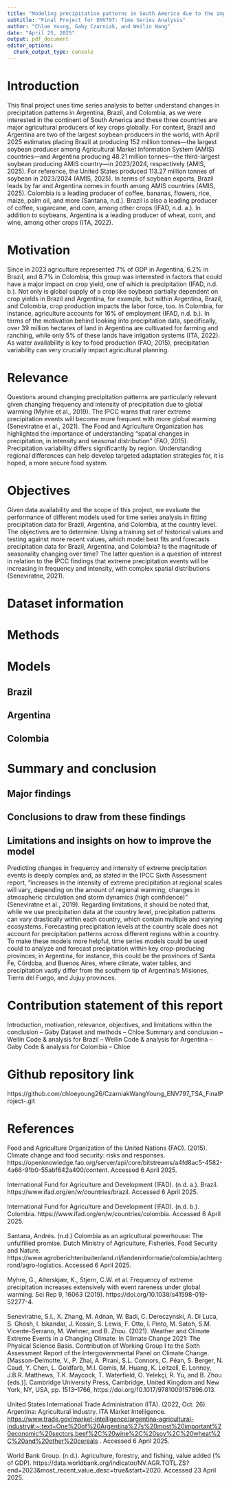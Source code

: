 ```yaml
---
title: "Modeling precipitation patterns in South America due to the impact of water availability on crop yields"
subtitle: "Final Project for ENV797: Time Series Analysis"
author: "Chloe Young, Gaby Czarniak, and Weilin Wang"
date: "April 25, 2025"
output: pdf_document
editor_options: 
  chunk_output_type: console
---
```


# Introduction
This final project uses time series analysis to better understand changes in precipitation patterns in Argentina, Brazil, and Colombia, as we were interested in the continent of South America and these three countries are major agricultural producers of key crops globally. For context, Brazil and Argentina are two of the largest soybean producers in the world, with April 2025 estimates placing Brazil at producing 152 million tonnes—the largest soybean producer among Agricultural Market Information System (AMIS) countries—and Argentina producing 48.21 million tonnes—the third-largest soybean producing AMIS country—in 2023/2024, respectively (AMIS, 2025). For reference, the United States produced 113.27 million tonnes of soybean in 2023/2024 (AMIS, 2025). In terms of soybean exports, Brazil leads by far and Argentina comes in fourth among AMIS countries (AMIS, 2025). Colombia is a leading producer of coffee, bananas, flowers, rice, maize, palm oil, and more (Santana, n.d.). Brazil is also a leading producer of coffee, sugarcane, and corn, among other crops (IFAD, n.d. a.). In addition to soybeans, Argentina is a leading producer of wheat, corn, and wine, among other crops (ITA, 2022).

# Motivation
Since in 2023 agriculture represented 7% of GDP in Argentina, 6.2%  in Brazil, and 8.7% in Colombia, this group was interested in factors that could have a major impact on crop yield, one of which is precipitation (IFAD, n.d. b.). Not only is global supply of a crop like soybean partially dependent on crop yields in Brazil and Argentina, for example, but within Argentina, Brazil, and Colombia, crop production impacts the labor force, too. In Colombia, for instance, agriculture accounts for 16% of employment (IFAD, n.d. b.). In terms of the motivation behind looking into precipitation data, specifically, over 39 million hectares of land in Argentina are cultivated for farming and ranching, while only 5% of these lands have irrigation systems (ITA, 2022). As water availability is key to food production (FAO, 2015), precipitation variability can very crucially impact agricultural planning. 

# Relevance
Questions around changing precipitation patterns are particularly relevant given changing frequency and intensity of precipitation due to global warming (Myhre et al., 2019). The IPCC warns that rarer extreme precipitation events will become more frequent with more global warming (Seneviratne et al., 2021). The Food and Agriculture Organization has highlighted the importance of understanding “spatial changes in precipitation, in intensity and seasonal distribution” (FAO, 2015). Precipitation variability differs significantly by region. Understanding regional differences can help develop targeted adaptation strategies for, it is hoped, a more secure food system.

# Objectives
Given data availability and the scope of this project, we evaluate the performance of different models used for time series analysis in fitting precipitation data for Brazil, Argentina, and Colombia, at the country level. The objectives are to determine:
Using a training set of historical values and testing against more recent values, which model best fits and forecasts precipitation data for Brazil, Argentina, and Colombia?
Is the magnitude of seasonality changing over time?
The latter question is a question of interest in relation to the IPCC findings that extreme precipitation events will be increasing in frequency and intensity, with complex spatial distributions (Seneviratne, 2021).

# Dataset information



# Methods




# Models

## Brazil



## Argentina



## Colombia





# Summary and conclusion

## Major findings


## Conclusions to draw from these findings


## Limitations and insights on how to improve the model
Predicting changes in frequency and intensity of extreme precipitation events is deeply complex and, as stated in the IPCC Sixth Assessment report, “increases in the intensity of extreme precipitation at regional scales will vary, depending on the amount of regional warming, changes in atmospheric circulation and storm dynamics (high confidence)” (Seneviratne et al., 2019).
Regarding limitations, it should be noted that, while we use precipitation data at the country level, precipitation patterns can vary drastically within each country, which contain multiple and varying ecosystems. Forecasting precipitation levels at the country scale does not account for precipitation patterns across different regions within a country. To make these models more helpful, time series models could be used could to analyze and forecast precipitation within key crop-producing provinces; in Argentina, for instance, this could be the provinces of Santa Fe, Córdoba, and Buenos Aires, where climate, water tables, and precipitation vastly differ from the southern tip of Argentina’s Misiones, Tierra del Fuego, and Jujuy provinces. 


# Contribution statement of this report
Introduction, motivation, relevance, objectives, and limitations within the conclusion – Gaby
Dataset and methods – Chloe
Summary and conclusion – Weilin
Code & analysis for Brazil – Weilin
Code & analysis for Argentina – Gaby
Code & analysis for Colombia – Chloe

# Github repository link
https://github.com/chloeyoung26/CzarniakWangYoung_ENV797_TSA_FinalProject-.git 

# References
Food and Agriculture Organization of the United Nations (FAO). (2015). Climate change and food security: risks and responses. https://openknowledge.fao.org/server/api/core/bitstreams/a4fd8ac5-4582-4a66-91b0-55abf642a400/content. Accessed 6 April 2025. \
\
International Fund for Agriculture and Development (IFAD). (n.d. a.). Brazil. https://www.ifad.org/en/w/countries/brazil. Accessed 6 April 2025. \
\
International Fund for Agriculture and Development (IFAD). (n.d. b.). Colombia. https://www.ifad.org/en/w/countries/colombia. Accessed 6 April 2025. \
\
Santana, Andrés. (n.d.) Colombia as an agricultural powerhouse: The unfulfilled promise. Dutch Ministry of Agriculture, Fisheries, Food Security and Nature. https://www.agroberichtenbuitenland.nl/landeninformatie/colombia/achtergrond/agro-logistics. Accessed 6 April 2025. \
\
Myhre, G., Alterskjær, K., Stjern, C.W. et al. Frequency of extreme precipitation increases extensively with event rareness under global warming. Sci Rep 9, 16063 (2019). https://doi.org/10.1038/s41598-019-52277-4.  \
\
Seneviratne, S.I., X. Zhang, M. Adnan, W. Badi, C. Dereczynski, A. Di Luca, S. Ghosh, I. Iskandar, J. Kossin, S. Lewis, F. Otto, I. Pinto, M. Satoh, S.M. Vicente-Serrano, M. Wehner, and B. Zhou. (2021). Weather and Climate Extreme Events in a Changing Climate. In Climate Change 2021: The Physical Science Basis. Contribution of Working Group I to the Sixth Assessment Report of the Intergovernmental Panel on Climate Change. [Masson-Delmotte, V., P. Zhai, A. Pirani, S.L. Connors, C. Péan, S. Berger, N. Caud, Y. Chen, L. Goldfarb, M.I. Gomis, M. Huang, K. Leitzell, E. Lonnoy, J.B.R. Matthews, T.K. Maycock, T. Waterfield, O. Yelekçi, R. Yu, and B. Zhou (eds.)]. Cambridge University Press, Cambridge, United Kingdom and New York, NY, USA, pp. 1513–1766, https://doi.org/10.1017/9781009157896.013. \
\
United States International Trade Administration (ITA). (2022, Oct. 26). Argentina: Agricultural Industry. ITA Market Intelligence. <https://www.trade.gov/market-intelligence/argentina-agricultural-industry#:~:text=One%20of%20Argentina%27s%20most%20important%20economic%20sectors,beef%2C%20wine%2C%20soy%2C%20wheat%2C%20and%20other%20cereals> . Accessed 6 April 2025. \
\
World Bank Group. (n.d.). Agriculture, forestry, and fishing, value added (% of GDP). https://data.worldbank.org/indicator/NV.AGR.TOTL.ZS?end=2023&most_recent_value_desc=true&start=2020. Accessed 23 April 2025.
